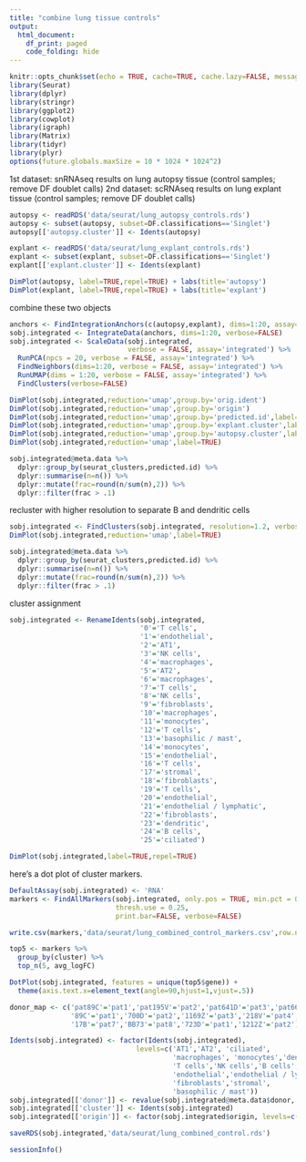 ```yaml
---
title: "combine lung tissue controls"
output: 
  html_document:
    df_print: paged
    code_folding: hide
---
```


```r
knitr::opts_chunk$set(echo = TRUE, cache=TRUE, cache.lazy=FALSE, message=FALSE, warning=FALSE)
library(Seurat)
library(dplyr)
library(stringr)
library(ggplot2)
library(cowplot)
library(igraph)
library(Matrix)
library(tidyr)
library(plyr)
options(future.globals.maxSize = 10 * 1024 * 1024^2)
```

1st dataset: snRNAseq results on lung autopsy tissue (control samples; remove DF doublet calls)
2nd dataset: scRNAseq results on lung explant tissue (control samples; remove DF doublet calls)

```r
autopsy <- readRDS('data/seurat/lung_autopsy_controls.rds')
autopsy <- subset(autopsy, subset=DF.classifications=='Singlet')
autopsy[['autopsy.cluster']] <- Idents(autopsy)

explant <- readRDS('data/seurat/lung_explant_controls.rds')
explant <- subset(explant, subset=DF.classifications=='Singlet')
explant[['explant.cluster']] <- Idents(explant)

DimPlot(autopsy, label=TRUE,repel=TRUE) + labs(title='autopsy')
DimPlot(explant, label=TRUE,repel=TRUE) + labs(title='explant')
```

combine these two objects

```r
anchors <- FindIntegrationAnchors(c(autopsy,explant), dims=1:20, assay=c('integrated','integrated'), verbose=FALSE)
sobj.integrated <- IntegrateData(anchors, dims=1:20, verbose=FALSE)
sobj.integrated <- ScaleData(sobj.integrated,
                             verbose = FALSE, assay='integrated') %>%
  RunPCA(npcs = 20, verbose = FALSE, assay='integrated') %>%
  FindNeighbors(dims=1:20, verbose = FALSE, assay='integrated') %>%
  RunUMAP(dims = 1:20, verbose = FALSE, assay='integrated') %>%
  FindClusters(verbose=FALSE)
```

```r
DimPlot(sobj.integrated,reduction='umap',group.by='orig.ident')
DimPlot(sobj.integrated,reduction='umap',group.by='origin')
DimPlot(sobj.integrated,reduction='umap',group.by='predicted.id',label=TRUE,repel=TRUE,label.size=2.5) + NoLegend()
DimPlot(sobj.integrated,reduction='umap',group.by='explant.cluster',label=TRUE,repel=TRUE,label.size=2.5)
DimPlot(sobj.integrated,reduction='umap',group.by='autopsy.cluster',label=TRUE,repel=TRUE,label.size=2.5)
DimPlot(sobj.integrated,reduction='umap',label=TRUE)

sobj.integrated@meta.data %>%
  dplyr::group_by(seurat_clusters,predicted.id) %>%
  dplyr::summarise(n=n()) %>%
  dplyr::mutate(frac=round(n/sum(n),2)) %>%
  dplyr::filter(frac > .1)
```

recluster with higher resolution to separate B and dendritic cells

```r
sobj.integrated <- FindClusters(sobj.integrated, resolution=1.2, verbose=FALSE)
DimPlot(sobj.integrated,reduction='umap',label=TRUE)

sobj.integrated@meta.data %>%
  dplyr::group_by(seurat_clusters,predicted.id) %>%
  dplyr::summarise(n=n()) %>%
  dplyr::mutate(frac=round(n/sum(n),2)) %>%
  dplyr::filter(frac > .1)
```

cluster assignment 

```r
sobj.integrated <- RenameIdents(sobj.integrated,
                                '0'='T cells',
                                '1'='endothelial',
                                '2'='AT1',
                                '3'='NK cells',
                                '4'='macrophages',
                                '5'='AT2',
                                '6'='macrophages',
                                '7'='T cells',
                                '8'='NK cells',
                                '9'='fibroblasts',
                                '10'='macrophages',
                                '11'='monocytes',
                                '12'='T cells',
                                '13'='basophilic / mast',
                                '14'='monocytes',
                                '15'='endothelial',
                                '16'='T cells',
                                '17'='stromal',
                                '18'='fibroblasts',
                                '19'='T cells',
                                '20'='endothelial',
                                '21'='endothelial / lymphatic',
                                '22'='fibroblasts',
                                '23'='dendritic',
                                '24'='B cells',
                                '25'='ciliated')

DimPlot(sobj.integrated,label=TRUE,repel=TRUE)
```

here's a dot plot of cluster markers.

```r
DefaultAssay(sobj.integrated) <- 'RNA'
markers <- FindAllMarkers(sobj.integrated, only.pos = TRUE, min.pct = 0.25,
                          thresh.use = 0.25,
                          print.bar=FALSE, verbose=FALSE)

write.csv(markers,'data/seurat/lung_combined_control_markers.csv',row.names=FALSE)

top5 <- markers %>%
  group_by(cluster) %>%
  top_n(5, avg_logFC)

DotPlot(sobj.integrated, features = unique(top5$gene)) +
  theme(axis.text.x=element_text(angle=90,hjust=1,vjust=.5))
```

```r
donor_map <- c('pat89C'='pat1','pat195V'='pat2','pat641D'='pat3','pat663D'='pat4',
               '89C'='pat1','700D'='pat2','1169Z'='pat3','218V'='pat4','219V'='pat5','102C'='pat6',
               '17B'='pat7','BB73'='pat8','723D'='pat1','1212Z'='pat2')

Idents(sobj.integrated) <- factor(Idents(sobj.integrated),
                               levels=c('AT1','AT2', 'ciliated',
                                        'macrophages', 'monocytes','dendritic',
                                        'T cells','NK cells','B cells',
                                        'endothelial','endothelial / lymphatic',
                                        'fibroblasts','stromal',
                                        'basophilic / mast'))
sobj.integrated[['donor']] <- revalue(sobj.integrated@meta.data$donor, donor_map)
sobj.integrated[['cluster']] <- Idents(sobj.integrated)
sobj.integrated[['origin']] <- factor(sobj.integrated$origin, levels=c('explant','autopsy'))

saveRDS(sobj.integrated,'data/seurat/lung_combined_control.rds')
```

```r
sessionInfo()
```
